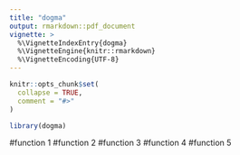 ```yaml
---
title: "dogma"
output: rmarkdown::pdf_document
vignette: >
  %\VignetteIndexEntry{dogma}
  %\VignetteEngine{knitr::rmarkdown}
  %\VignetteEncoding{UTF-8}
---
```


```r
knitr::opts_chunk$set(
  collapse = TRUE,
  comment = "#>"
)
```



```r
library(dogma)
```

#function 1
#function 2
#function 3
#function 4
#function 5


